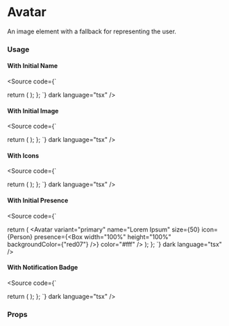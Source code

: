 
<Meta title="Components/Data & Display/Avatar"  />

# Avatar
An image element with a fallback for representing the user.


<Canvas>
  <Story of={AvatarStories.WithInitialName} />
  <Story of={AvatarStories.WithImage} />
  <Story of={AvatarStories.WithPresence} />
  <Story of={AvatarStories.WithNotificationBadge} />
  <Story of={AvatarStories.WithIcons} />
</Canvas>

### Usage
#### With Initial Name
<Source code={`

  return (
    <Avatar
      variant="primary"
      name="Lorem Ipsum"
      size={50}
    />
  );
};
`} dark language="tsx" />

#### With Initial Image
<Source code={`

  return (
    <Avatar
      src="https://s3-ap-southeast-1.amazonaws.com/envio.co.id/production-files/1092hbc0c059h6c.png?v=103024224441203141333411220"
      name="Lorem Ipsum"
      size={50}
    />
  );
};
`} dark language="tsx" />

#### With Icons
<Source code={`

  return (
    <Avatar
      variant="primary"
      name="Lorem Ipsum"
      size={50}
      icon={Person}
      color="#fff"
    />
  );
};
`} dark language="tsx" />

#### With Initial Presence
<Source code={`

  return (
    <Avatar
      variant="primary"
      name="Lorem Ipsum"
      size={50}
      icon={Person}
      presence={<Box width="100%" height="100%" backgroundColor={"red07"} />}
      color="#fff"
    />
  );
};
`} dark language="tsx" />

#### With Notification Badge
<Source code={`

  return (
    <Avatar
      variant="primary"
      name="Lorem Ipsum"
      size={50}
      notificationBadge={50}
    />
  );
};
`} dark language="tsx" />

### Props
<ArgTypes of={AvatarStories} />